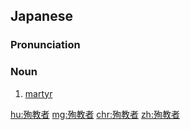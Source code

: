 ==Japanese==
{{ja-kanjitab|じゅん|きょう|しゃ|yomi=o}}

===Pronunciation===
{{ja-pron|yomi=o|じゅんきょうしゃ}}

===Noun===
{{ja-noun|じゅんきょうしゃ}}

# [[martyr]]

[[hu:殉教者]]
[[mg:殉教者]]
[[chr:殉教者]]
[[zh:殉教者]]